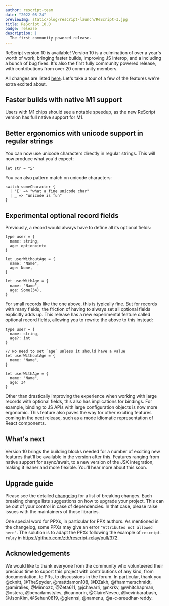 ```yaml
---
author: rescript-team
date: "2022-08-24"
previewImg: static/blog/rescript-launch/ReScript-3.jpg
title: ReScript 10.0
badge: release
description: |
  The first community powered release.
---
```


ReScript version 10 is available! Version 10 is a culmination of over a year's worth of work, bringing faster builds, improving JS interop, and a including a bunch of bug fixes. It's also the first fully community powered release, with contributions from over 20 community members.

All changes are listed [here](https://github.com/rescript-lang/rescript-compiler/blob/10.0_release/CHANGELOG.md). Let's take a tour of a few of the features we're extra excited about.

## Faster builds with native M1 support
Users with M1 chips should see a notable speedup, as the new ReScript version has full native support for M1.

## Better ergonomics with unicode support in regular strings
You can now use unicode characters directly in regular strings. This will now produce what you'd expect:
```res
let str = "Σ"
```

You can also pattern match on unicode characters:
```res
switch someCharacter { 
  | 'Σ' => "what a fine unicode char" 
  | _ => "unicode is fun" 
}
```

## Experimental optional record fields
Previously, a record would always have to define all its optional fields:
```res
type user = {
  name: string,
  age: option<int>
}

let userWithoutAge = {
  name: "Name",
  age: None,
}

let userWithAge = {
  name: "Name",
  age: Some(34),
}
```
For small records like the one above, this is typically fine. But for records with many fields, the friction of having to always set all optional fields explicitly adds up. This release has a new experimental feature called optional record fields, allowing you to rewrite the above to this instead:

```res
type user = {
  name: string,
  age?: int
}

// No need to set `age` unless it should have a value
let userWithoutAge = {
  name: "Name",
}

let userWithAge = {
  name: "Name",
  age: 34
}
```

Other than drastically improving the experience when working with large records with optional fields, this also has implications for bindings. For example, binding to JS APIs with large configuration objects is now more ergonomic.
This feature also paves the way for other exciting features coming in the next release, such as a mode idiomatic representation of React components.

## What's next

Version 10 brings the building blocks needed for a number of exciting new features that'll be available in the version after this. Features ranging from native support for async/await, to a new version of the JSX integration, making it leaner and more flexible. You'll hear more about this soon.

## Upgrade guide

Please see the detailed [changelog](https://github.com/rescript-lang/rescript-compiler/blob/10.0_release/CHANGELOG.md) for a list of breaking changes.
Each breaking change lists suggestions on how to upgrade your project.
This can be out of your control in case of dependencies. In that case, please raise issues with the maintainers of those libraries.

One special word for PPXs, in particular for PPX authors. As mentioned in the changelog, some PPXs may give an error `"Attributes not allowed here"`. The solution is to adapt the PPXs following the example of `rescript-relay` in https://github.com/zth/rescript-relay/pull/372.

## Acknowledgements

We would like to thank everyone from the community who volunteered their precious time to suport this project with contributions of any kind, from documentation, to PRs, to discussions in the forum.
In particular, thank you @cknitt, @TheSpyder, @mattdamon108, @DZakh, @fhammerschmidt, @amiralies, @Minnozz, @Zeta611, @jchavarri, @nkrkv, @whitchapman, @ostera, @benadamstyles, @cannorin, @ClaireNeveu, @kevinbarabash, @JsonKim, @Sehun0819, @glennsl, @namenu, @a-c-sreedhar-reddy.
